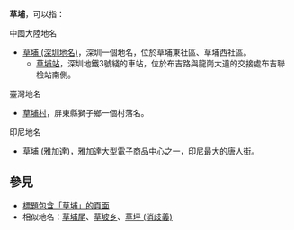 '''草埔'''，可以指：

;中國大陸地名
* [[草埔_(深圳地名)|草埔 (深圳地名)]]，深圳一個地名，位於草埔東社區、草埔西社區。
** [[草埔站|草埔站]]，深圳地鐵3號綫的車站，位於布吉路與龍崗大道的交接處布吉聯檢站南側。

;臺灣地名
* [[草埔村|草埔村]]，屏東縣獅子鄉一個村落名。

;印尼地名
* [[草埔_(雅加達)|草埔 (雅加達)]]，雅加達大型電子商品中心之一，印尼最大的唐人街。

==參見==
* [[Special:Search/intitle:"草埔"|標題包含「草埔」的頁面]]
* 相似地名：[[草埔尾|草埔尾]]、[[草坡乡|草坡乡]]、[[草坪_(消歧義)|草坪 (消歧義)]]

{{Disambiguation|Cat=二字亚洲地名消歧义|Caopu}}